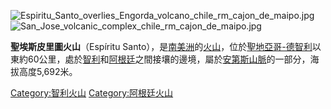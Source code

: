 [[Image:Espiritu_Santo_overlies_Engorda_volcano_chile_rm_cajon_de_maipo.jpg|right]]
[[Image:San_Jose_volcanic_complex_chile_rm_cajon_de_maipo.jpg|thumb]]

{{coord|33|46.192|S|69|55.829|W|type:mountain_region:CL|display=title}}

'''聖埃斯皮里圖火山'''（Espíritu Santo），是[[南美洲|南美洲]]的[[火山|火山]]，位於[[聖地亞哥-德智利|聖地亞哥-德智利]]以東約60公里，處於[[智利|智利]]和[[阿根廷|阿根廷]]之間接壤的邊境，屬於[[安第斯山脈|安第斯山脈]]的一部分，海拔高度5,692米。

{{Chile-geo-stub}}
{{Argentina-geo-stub}}
[[Category:智利火山|Category:智利火山]]
[[Category:阿根廷火山|Category:阿根廷火山]]